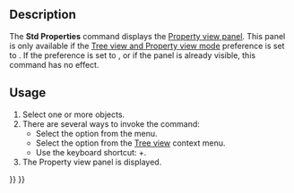 <languages/>
<translate>

<!--T:1-->
{{Docnav
|[[Std_Edit|Edit]]
|[[Std_UserEditMode|UserEditMode]]
|[[Std_Edit_Menu|Std Edit Menu]]
|IconL=Std_Edit.svg
|IconR=Std_UserEditMode.svg
|IconC=Freecad.svg
}}

<!--T:2-->
{{GuiCommand
|Name=Std Properties
|MenuLocation=Edit → Properties
|Workbenches=All
|Shortcut={{KEY|Alt}}+{{KEY|Enter}}
|Version=1.0
|SeeAlso=
}}

==Description== <!--T:3-->

<!--T:4-->
The '''Std Properties''' command displays the [[Property_editor|Property view panel]]. This panel is only available if the [[Preferences_Editor#General_2|Tree view and Property view mode]] preference is set to {{Value|Independent}}. If the preference is set to {{Value|Combined}}, or if the panel is already visible, this command has no effect.

==Usage== <!--T:5-->

<!--T:6-->
# Select one or more objects.
# There are several ways to invoke the command:
#* Select the {{MenuCommand|Edit → [[Image:Std_Properties.svg|16px]] Properties}} option from the menu.
#* Select the {{MenuCommand|[[Image:Std_Properties.svg|16px]] Properties}} option from the [[Tree_view|Tree view]] context menu.
#* Use the keyboard shortcut: {{KEY|Alt}}+{{KEY|Enter}}.
# The Property view panel is displayed.


<!--T:7-->
{{Docnav
|[[Std_Edit|Edit]]
|[[Std_UserEditMode|UserEditMode]]
|[[Std_Edit_Menu|Std Edit Menu]]
|IconL=Std_Edit.svg
|IconR=Std_UserEditMode.svg
|IconC=Freecad.svg
}}

</translate>
{{Std_Base_navi{{#translation:}}}}
{{Userdocnavi{{#translation:}}}}